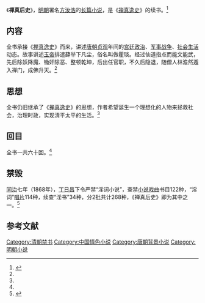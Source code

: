 《'''禅真后史'''》，[[明朝|明朝]]署名[[方汝浩|方汝浩]]的[[长篇小说|长篇小说]]，是《[[禅真逸史|禅真逸史]]》的续书。<ref name="multiplebk562">{{cite book|author=方汝浩|title=《禅真后史》|date=2006-06-01|publisher=太白文艺出版社|location=陕西省|isbn=9787806058954}}</ref>

== 内容 ==
全书承接《[[禅真逸史|禅真逸史]]》而来，讲述[[唐朝|唐朝]][[贞观|贞观]]年间的[[宫廷|宫廷]][[政治|政治]]、[[军事|军事]][[战争|战争]]、[[社会生活|社会生活]]动态。故事讲述[[玉帝|玉帝]]排遣薛举下凡尘，俗名叫做瞿琰。经过仙道指点而能文能武，先后除妖降魔、锄奸除恶、整顿乾坤，后出任官职，不久后隐退，随僧人林澹然遁入禅门，成佛升天。<ref name="multiplebk562"/>

== 思想 ==
全书仍旧继承了《[[禅真逸史|禅真逸史]]》的思想，作者希望诞生一个理想化的人物来拯救社会，治理时政，实现清平太平的生活。<ref name="multiplebk562"/>

== 回目 ==
全书一共六十回。<ref name="multiplebk562"/>

== 禁毁 ==
[[同治|同治]]七年（1868年），[[丁日昌|丁日昌]]下令严禁“淫词小说”，查禁[[小说|小说]][[戏曲|戏曲]]书目122种，“淫词”[[唱片|唱片]]114种，续查“淫书”34种，分2批共计268种，《禅真后史》即为其中之一。<ref name="multiplexlw11">{{cite web |url=http://book.sina.com.cn/nzt/sex/fushichunmeng/32.shtml |title=对性文学的查禁 |date=2006-01-24 |accessdate=2012-02-12 |work=新浪 |archive-date=2007-01-15 |archive-url=https://web.archive.org/web/20070115114832/http://book.sina.com.cn/nzt/sex/fushichunmeng/32.shtml |dead-url=no }}</ref>

==参考文献==
{{wikisource}}
<div class="references-small">
<references></references>
</div>

{{丁日昌禁书单}}
{{文學小作品}}
{{Authority control}}  
{{DEFAULTSORT:Chan禅真后史}}
[[Category:清朝禁书|Category:清朝禁书]]
[[Category:中国情色小说|Category:中国情色小说]]
[[Category:唐朝背景小说|Category:唐朝背景小说]]
[[Category:明朝小说|Category:明朝小说]]